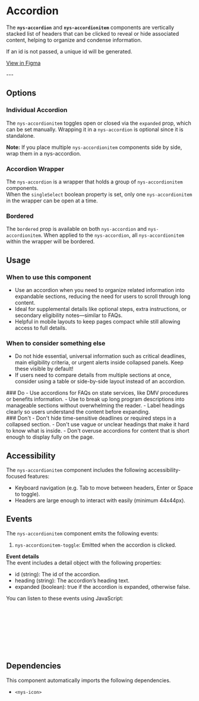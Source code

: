 
<Meta of={NysAccordionStories} title="Components/Accordion/Documentation" />

# Accordion

The **`nys-accordion`** and **`nys-accordionitem`** components are vertically stacked list of headers that can be clicked to reveal or hide associated content, helping to organize and condense information.

If an id is not passed, a unique id will be generated.

<div class="nys-grid-row nys-grid-gap-1">
  <nys-badge label="Stable" prefixIcon="code"></nys-badge>
  <nys-badge
    prefixIcon
    prefix="WCAG 2.2"
    label="AA"
    intent="success"
  ></nys-badge>
  <p className="pill pill--uikit"><a target="_blank" href="https://www.figma.com/design/U2QpuSUXRTxbgG64Fzi9bu?node-id=4469-1783">View in Figma</a></p>
</div>
---

<Canvas of={NysAccordionStories.Basic} />

<Controls />

## Options

### Individual Accordion
The `nys-accordionitem` toggles open or closed via the `expanded` prop, which can be set manually. Wrapping it in a `nys-accordion` is optional since it is standalone.

**Note:** If you place multiple `nys-accordionitem` components side by side, wrap them in a nys-accordion.
<Canvas of={NysAccordionStories.IndividualAccordion} />

### Accordion Wrapper
The `nys-accordion` is a wrapper that holds a group of `nys-accordionitem` components. \
When the `singleSelect` boolean property is set, only one `nys-accordionitem` in the wrapper can be open at a time.
<Canvas of={NysAccordionStories.AccordionWrapper} />


### Bordered
The `bordered` prop is available on both `nys-accordion` and `nys-accordionitem`.
When applied to the `nys-accordion`, all `nys-accordionitem` within the wrapper will be bordered.
<Canvas of={NysAccordionStories.Bordered} />

## Usage

### When to use this component
- Use an accordion when you need to organize related information into expandable sections, reducing the need for users to scroll through long content.
- Ideal for supplemental details like optional steps, extra instructions, or secondary eligibility notes—similar to FAQs.
- Helpful in mobile layouts to keep pages compact while still allowing access to full details.

### When to consider something else
- Do not hide essential, universal information such as critical deadlines, main eligibility criteria, or urgent alerts inside collapsed panels. Keep these visible by default!
- If users need to compare details from multiple sections at once, consider using a table or side-by-side layout instead of an accordion.

<div className="nys-grid-row nys-grid-gap-lg">
  <div className="nys-mobile-lg:nys-grid-col">
    <div className="usage-card usage-card--do">
      ### <nys-icon name="check_circle" color="var(--nys-color-success)" /> Do
      - Use accordions for FAQs on state services, like DMV procedures or benefits information.
      - Use to break up long program descriptions into manageable sections without overwhelming the reader.
      - Label headings clearly so users understand the content before expanding.
    </div>
  </div>
  <div className="nys-mobile-lg:nys-grid-col">
    <div className="usage-card usage-card--dont">
      ### <nys-icon name="error" color="var(--nys-color-danger)" /> Don't
      - Don't hide time-sensitive deadlines or required steps in a collapsed section.
      - Don't use vague or unclear headings that make it hard to know what is inside.
      - Don't overuse accordions for content that is short enough to display fully on the page.
    </div>
  </div>
</div>

## Accessibility

The `nys-accordionitem` component includes the following accessibility-focused features:

- Keyboard navigation (e.g. Tab to move between headers, Enter or Space to toggle).
- Headers are large enough to interact with easily (minimum 44x44px).


## Events

The `nys-accordionitem` component emits the following events:

1. `nys-accordionitem-toggle`: Emitted when the accordion is clicked.

**Event details** \
The event includes a detail object with the following properties:
- id (string): The id of the accordion.
- heading (string): The accordion’s heading text.
- expanded (boolean): true if the accordion is expanded, otherwise false.

You can listen to these events using JavaScript:

```js
// Select the accordion component
const accordion = document.querySelector("nys-accordionitem");

// Listen for the '"nys-accordionitem-toggle' event
accordion.addEventListener("nys-accordionitem-toggle", () => {
	console.log("Accordion toggled");
	console.log("Accordion details:", event.detail);
});
``` 

## Dependencies

This component automatically imports the following dependencies.

- `<nys-icon>`
